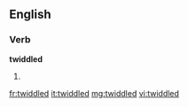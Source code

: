 ==English==

===Verb===
'''twiddled'''

# {{past of|[[twiddle]]}}

[[fr:twiddled]]
[[it:twiddled]]
[[mg:twiddled]]
[[vi:twiddled]]